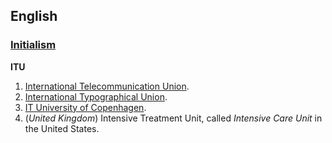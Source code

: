 ==English==

===[[Initialism]]===
'''ITU'''

#[[International Telecommunication Union]].
#[[International Typographical Union]].
#[[IT University of Copenhagen]].
#(''United Kingdom'') Intensive Treatment Unit, called ''Intensive Care Unit'' in the United States.